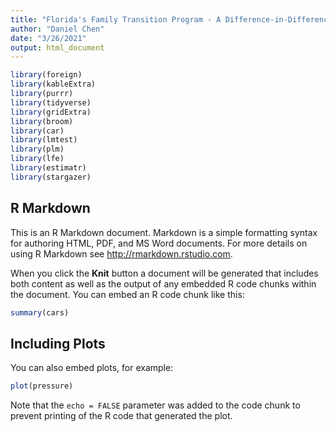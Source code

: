 ```yaml
---
title: "Florida's Family Transition Program - A Difference-in-Differences Analysis"
author: "Daniel Chen"
date: "3/26/2021"
output: html_document
---
```


```r
library(foreign)
library(kableExtra) 
library(purrr)
library(tidyverse)
library(gridExtra)
library(broom)
library(car)
library(lmtest)
library(plm)
library(lfe)
library(estimatr)
library(stargazer)
```

## R Markdown

This is an R Markdown document. Markdown is a simple formatting syntax for authoring HTML, PDF, and MS Word documents. For more details on using R Markdown see <http://rmarkdown.rstudio.com>.

When you click the **Knit** button a document will be generated that includes both content as well as the output of any embedded R code chunks within the document. You can embed an R code chunk like this:

```r
summary(cars)
```

## Including Plots

You can also embed plots, for example:

```r
plot(pressure)
```

Note that the `echo = FALSE` parameter was added to the code chunk to prevent printing of the R code that generated the plot.
